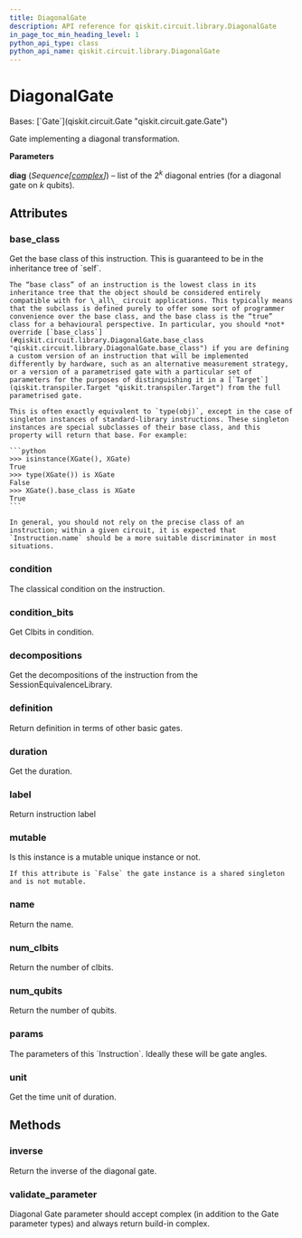 ```yaml
---
title: DiagonalGate
description: API reference for qiskit.circuit.library.DiagonalGate
in_page_toc_min_heading_level: 1
python_api_type: class
python_api_name: qiskit.circuit.library.DiagonalGate
---
```


# DiagonalGate

<Class id="qiskit.circuit.library.DiagonalGate" isDedicatedPage={true} github="https://github.com/Qiskit/qiskit/tree/stable/1.1/qiskit/circuit/library/generalized_gates/diagonal.py#L129-L155" signature="qiskit.circuit.library.DiagonalGate(diag)">
  Bases: [`Gate`](qiskit.circuit.Gate "qiskit.circuit.gate.Gate")

  Gate implementing a diagonal transformation.

  **Parameters**

  **diag** (*Sequence\[*[*complex*](https://docs.python.org/3/library/functions.html#complex "(in Python v3.12)")*]*) – list of the $2^k$ diagonal entries (for a diagonal gate on $k$ qubits).

  ## Attributes

  ### base\_class

  <Attribute id="qiskit.circuit.library.DiagonalGate.base_class">
    Get the base class of this instruction. This is guaranteed to be in the inheritance tree of `self`.

    The “base class” of an instruction is the lowest class in its inheritance tree that the object should be considered entirely compatible with for \_all\_ circuit applications. This typically means that the subclass is defined purely to offer some sort of programmer convenience over the base class, and the base class is the “true” class for a behavioural perspective. In particular, you should *not* override [`base_class`](#qiskit.circuit.library.DiagonalGate.base_class "qiskit.circuit.library.DiagonalGate.base_class") if you are defining a custom version of an instruction that will be implemented differently by hardware, such as an alternative measurement strategy, or a version of a parametrised gate with a particular set of parameters for the purposes of distinguishing it in a [`Target`](qiskit.transpiler.Target "qiskit.transpiler.Target") from the full parametrised gate.

    This is often exactly equivalent to `type(obj)`, except in the case of singleton instances of standard-library instructions. These singleton instances are special subclasses of their base class, and this property will return that base. For example:

    ```python
    >>> isinstance(XGate(), XGate)
    True
    >>> type(XGate()) is XGate
    False
    >>> XGate().base_class is XGate
    True
    ```

    In general, you should not rely on the precise class of an instruction; within a given circuit, it is expected that `Instruction.name` should be a more suitable discriminator in most situations.
  </Attribute>

  ### condition

  <Attribute id="qiskit.circuit.library.DiagonalGate.condition">
    The classical condition on the instruction.
  </Attribute>

  ### condition\_bits

  <Attribute id="qiskit.circuit.library.DiagonalGate.condition_bits">
    Get Clbits in condition.
  </Attribute>

  ### decompositions

  <Attribute id="qiskit.circuit.library.DiagonalGate.decompositions">
    Get the decompositions of the instruction from the SessionEquivalenceLibrary.
  </Attribute>

  ### definition

  <Attribute id="qiskit.circuit.library.DiagonalGate.definition">
    Return definition in terms of other basic gates.
  </Attribute>

  ### duration

  <Attribute id="qiskit.circuit.library.DiagonalGate.duration">
    Get the duration.
  </Attribute>

  ### label

  <Attribute id="qiskit.circuit.library.DiagonalGate.label">
    Return instruction label
  </Attribute>

  ### mutable

  <Attribute id="qiskit.circuit.library.DiagonalGate.mutable">
    Is this instance is a mutable unique instance or not.

    If this attribute is `False` the gate instance is a shared singleton and is not mutable.
  </Attribute>

  ### name

  <Attribute id="qiskit.circuit.library.DiagonalGate.name">
    Return the name.
  </Attribute>

  ### num\_clbits

  <Attribute id="qiskit.circuit.library.DiagonalGate.num_clbits">
    Return the number of clbits.
  </Attribute>

  ### num\_qubits

  <Attribute id="qiskit.circuit.library.DiagonalGate.num_qubits">
    Return the number of qubits.
  </Attribute>

  ### params

  <Attribute id="qiskit.circuit.library.DiagonalGate.params">
    The parameters of this `Instruction`. Ideally these will be gate angles.
  </Attribute>

  ### unit

  <Attribute id="qiskit.circuit.library.DiagonalGate.unit">
    Get the time unit of duration.
  </Attribute>

  ## Methods

  ### inverse

  <Function id="qiskit.circuit.library.DiagonalGate.inverse" github="https://github.com/Qiskit/qiskit/tree/stable/1.1/qiskit/circuit/library/generalized_gates/diagonal.py#L153-L155" signature="inverse(annotated=False)">
    Return the inverse of the diagonal gate.
  </Function>

  ### validate\_parameter

  <Function id="qiskit.circuit.library.DiagonalGate.validate_parameter" github="https://github.com/Qiskit/qiskit/tree/stable/1.1/qiskit/circuit/library/generalized_gates/diagonal.py#L145-L151" signature="validate_parameter(parameter)">
    Diagonal Gate parameter should accept complex (in addition to the Gate parameter types) and always return build-in complex.
  </Function>
</Class>

